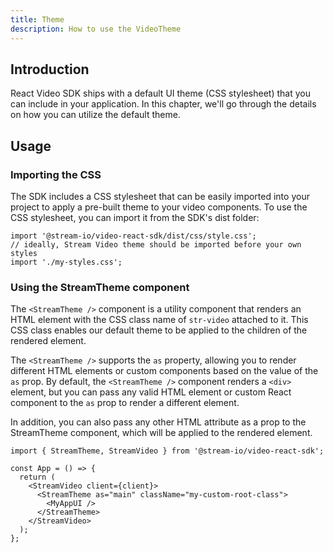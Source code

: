 ```yaml
---
title: Theme
description: How to use the VideoTheme
---
```


## Introduction

React Video SDK ships with a default UI theme (CSS stylesheet) that you can include in your application.
In this chapter, we'll go through the details on how you can utilize the default theme.

## Usage

### Importing the CSS

The SDK includes a CSS stylesheet that can be easily imported into your project to apply a pre-built theme to your video components.
To use the CSS stylesheet, you can import it from the SDK's dist folder:

```tsx
import '@stream-io/video-react-sdk/dist/css/style.css';
// ideally, Stream Video theme should be imported before your own styles
import './my-styles.css';
```

### Using the StreamTheme component

The `<StreamTheme />` component is a utility component that renders an HTML element with the CSS class name of `str-video` attached to it.
This CSS class enables our default theme to be applied to the children of the rendered element.

The `<StreamTheme />` supports the `as` property, allowing you to render different HTML elements or custom components based on the value of the `as` prop.
By default, the `<StreamTheme />` component renders a `<div>` element, but you can pass any valid HTML element or custom React component to the `as` prop to render a different element.

In addition, you can also pass any other HTML attribute as a prop to the StreamTheme component, which will be applied to the rendered element.

```tsx
import { StreamTheme, StreamVideo } from '@stream-io/video-react-sdk';

const App = () => {
  return (
    <StreamVideo client={client}>
      <StreamTheme as="main" className="my-custom-root-class">
        <MyAppUI />
      </StreamTheme>
    </StreamVideo>
  );
};
```
